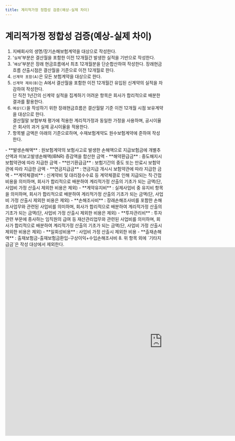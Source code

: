 ```yaml
---
title: 계리적가정 정합성 검증(예상-실제 차이)
---
```

# 계리적가정 정합성 검증(예상-실제 차이)

<Accordion multiple activeIndex={[]}>
<AccordionTab header="[작성 요령]">

1. 지배회사의 생명/장기손해보험계약을 대상으로 작성한다.
2. '`실제`'부분은 결산월을 포함한 이전 12개월간 발생한 실적을 기반으로 작성한다.
3. '`예상`'부분은 장래 현금흐름에서 최초 12개월분을 단순합산하여 작성한다. 장래현금흐름 산출시점은 결산월을 기준으로 이전 12개월로 한다.
4. `신계약 포함(A)`은 모든 보험계약을 대상으로 한다.
5. `신계약 제외(B)`는 A에서 결산월을 포함한 이전 12개월간 유입된 신계약의 실적을 차감하여 작성한다.<br/>
   단 직전 1년간의 신계약 실적을 집계하기 어려운 항목은 회사가 합리적으로 배분한 결과를 활용한다.
6. `예상(C)`을 작성하기 위한 장래현금흐름은 결산월말 기준 이전 12개월 시점 보유계약을 대상으로 한다.<br/>
   결산월말 보험부채 평가에 적용한 계리적가정과 동일한 가정을 사용하며, 공시이율은 회사의 과거 실제 공시이율을 적용한다.
7. 항목별 금액은 아래의 기준으로하며, 수재보험계약도 원수보험계약에 준하여 작성한다.
<SubText>
  - **발생손해액** : 원보험계약의 보험사고로 발생한 손해액으로 지급보험금에 개별추산액과 미보고발생손해액(IBNR) 증감액을 합산한 금액
  - **해약환급금** : 중도해지시 보험약관에 따라 지급한 금액
  - **만기환급금** : 보험기간의 중도 또는 만료시 보험약관에 따라 지급한 금액
  - **연금지급금** : 연금지급 개시시 보험약관에 따라 지급한 금액
  - **계약체결비** : 신계약비 및 대리점수수료 등 계약체결로 인해 지급되는 직·간접비용을 의미하며, 회사가 합리적으로 배분하여 계리적가정 산출의 기초가 되는 금액(단, 사업비 가정 산출시 제외한 비용은 제외)
  - **계약유지비** : 실제사업비 중 유지비 항목을 의미하며, 회사가 합리적으로 배분하여 계리적가정 산출의 기초가 되는 금액(단, 사업비 가정 산출시 제외한 비용은 제외)
  - **손해조사비** : 장래손해조사비를 포함한 손해조사업무와 관련된 사업비를 의미하며, 회사가 합리적으로 배분하여 계리적가정 산출의 기초가 되는 금액(단, 사업비 가정 산출시 제외한 비용은 제외)
  - **투자관리비** : 투자관련 부문에 종사하는 임직원의 급여 등 재산관리업무와 관련된 사업비를 의미하며, 회사가 합리적으로 배분하여 계리적가정 산출의 기초가 되는 금액(단, 사업비 가정 산출시 제외한 비용은 제외)
  - **일회성비용** : 사업비 가정 산출시 제외한 비용
  - **출재손해액** : 출재보험금-출재보험금환입-구상이익+수입손해조사비
</SubText>
8. 위 항목 외에 `기타지급금`은 작성 대상에서 제외한다.

</AccordionTab>
</Accordion>

<br/>

<iframe width="1000" height="600" frameBorder="0" scrolling="no"
src="https://onedrive.live.com/embed?resid=AB5F66CE0CF8D024%2116554&authkey=%21ACzRWZavyE-79hc&em=2
&AllowTyping=True
&wdAllowInteractivity=False&ActiveCell='1-17'!E11&Item='1-17'!A7:I27
&wdHideGridlines=True
&wdDownloadButton=False
&waccluster=PSG3">
</iframe>

